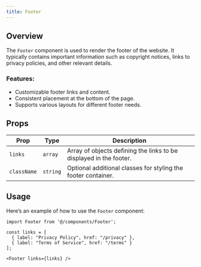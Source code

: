 ```yaml
---
title: Footer 
---
```


## Overview

The `Footer` component is used to render the footer of the website. It typically contains important information such as copyright notices, links to privacy policies, and other relevant details.

### Features:
- Customizable footer links and content.
- Consistent placement at the bottom of the page.
- Supports various layouts for different footer needs.

## Props

| Prop        | Type       | Description                                                         |
| ----------- | ---------- | ------------------------------------------------------------------- |
| `links`     | `array`    | Array of objects defining the links to be displayed in the footer.   |
| `className` | `string`   | Optional additional classes for styling the footer container.        |

## Usage

Here’s an example of how to use the `Footer` component:

```tsx
import Footer from '@/components/Footer';

const links = [
  { label: "Privacy Policy", href: "/privacy" },
  { label: "Terms of Service", href: "/terms" }
];

<Footer links={links} />
